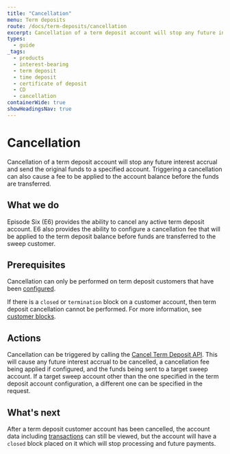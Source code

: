 ```yaml
---
title: "Cancellation"
menu: Term deposits
route: /docs/term-deposits/cancellation
excerpt: Cancellation of a term deposit account will stop any future interest accrual and send the original funds to a specified account.
types:
  - guide
_tags:
  - products
  - interest-bearing
  - term deposit
  - time deposit
  - certificate of deposit
  - CD
  - cancellation
containerWide: true
showHeadingsNav: true
---
```


# Cancellation

Cancellation of a term deposit account will stop any future interest accrual and send the original funds to a specified account. Triggering a cancellation can also cause a fee to be applied to the account balance before the funds are transferred.

## What we do

Episode Six (E6) provides the ability to cancel any active term deposit account. E6 also provides the ability to configure a cancellation fee that will be applied to the term deposit balance before funds are transferred to the sweep customer.

## Prerequisites

Cancellation can only be performed on term deposit customers that have been [configured](/docs/term-deposits/customer-configuration).

If there is a `closed` or `termination` block on a customer account, then term deposit cancellation cannot be performed. For more information, see [customer blocks](/docs/blocks/customer-blocks).

## Actions

Cancellation can be triggered by calling the [Cancel Term Deposit API](/tech-specs/term-deposits/customers/api?#operation/cancelTermDeposit). This will cause any future interest accrual to be cancelled, a cancellation fee being applied if configured, and the funds being sent to a target sweep account. If a target sweep account other than the one specified in the term deposit account configuration, a different one can be specified in the request.

## What's next

After a term deposit customer account has been cancelled, the account data including [transactions](/docs/transactions/transactions) can still be viewed, but the account will have a `closed` block placed on it which will stop processing and future payments.